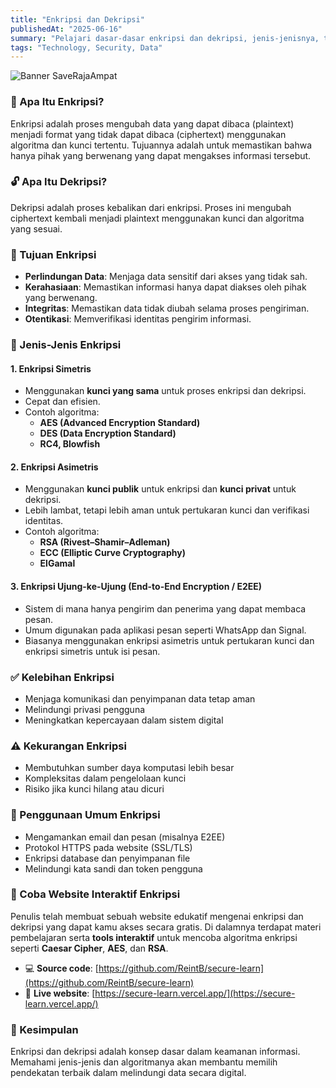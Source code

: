 ```yaml
---
title: "Enkripsi dan Dekripsi"
publishedAt: "2025-06-16"
summary: "Pelajari dasar-dasar enkripsi dan dekripsi, jenis-jenisnya, tujuan penggunaannya, serta algoritma yang umum digunakan."
tags: "Technology, Security, Data"
---
```


![Banner SaveRajaAmpat](/images/enkripsiDekripsi.png)

### 📘 Apa Itu Enkripsi?

Enkripsi adalah proses mengubah data yang dapat dibaca (plaintext) menjadi format yang tidak dapat dibaca (ciphertext) menggunakan algoritma dan kunci tertentu. Tujuannya adalah untuk memastikan bahwa hanya pihak yang berwenang yang dapat mengakses informasi tersebut.

### 🔓 Apa Itu Dekripsi?

Dekripsi adalah proses kebalikan dari enkripsi. Proses ini mengubah ciphertext kembali menjadi plaintext menggunakan kunci dan algoritma yang sesuai.

### 🎯 Tujuan Enkripsi

- **Perlindungan Data**: Menjaga data sensitif dari akses yang tidak sah.
- **Kerahasiaan**: Memastikan informasi hanya dapat diakses oleh pihak yang berwenang.
- **Integritas**: Memastikan data tidak diubah selama proses pengiriman.
- **Otentikasi**: Memverifikasi identitas pengirim informasi.

### 🧩 Jenis-Jenis Enkripsi

#### 1. **Enkripsi Simetris**

- Menggunakan **kunci yang sama** untuk proses enkripsi dan dekripsi.
- Cepat dan efisien.
- Contoh algoritma:
  - **AES (Advanced Encryption Standard)**
  - **DES (Data Encryption Standard)**
  - **RC4, Blowfish**

#### 2. **Enkripsi Asimetris**

- Menggunakan **kunci publik** untuk enkripsi dan **kunci privat** untuk dekripsi.
- Lebih lambat, tetapi lebih aman untuk pertukaran kunci dan verifikasi identitas.
- Contoh algoritma:
  - **RSA (Rivest–Shamir–Adleman)**
  - **ECC (Elliptic Curve Cryptography)**
  - **ElGamal**

#### 3. **Enkripsi Ujung-ke-Ujung (End-to-End Encryption / E2EE)**

- Sistem di mana hanya pengirim dan penerima yang dapat membaca pesan.
- Umum digunakan pada aplikasi pesan seperti WhatsApp dan Signal.
- Biasanya menggunakan enkripsi asimetris untuk pertukaran kunci dan enkripsi simetris untuk isi pesan.

### ✅ Kelebihan Enkripsi

- Menjaga komunikasi dan penyimpanan data tetap aman
- Melindungi privasi pengguna
- Meningkatkan kepercayaan dalam sistem digital

### ⚠️ Kekurangan Enkripsi

- Membutuhkan sumber daya komputasi lebih besar
- Kompleksitas dalam pengelolaan kunci
- Risiko jika kunci hilang atau dicuri

### 🔎 Penggunaan Umum Enkripsi

- Mengamankan email dan pesan (misalnya E2EE)
- Protokol HTTPS pada website (SSL/TLS)
- Enkripsi database dan penyimpanan file
- Melindungi kata sandi dan token pengguna

### 🔗 Coba Website Interaktif Enkripsi

Penulis telah membuat sebuah website edukatif mengenai enkripsi dan dekripsi yang dapat kamu akses secara gratis. Di dalamnya terdapat materi pembelajaran serta **tools interaktif** untuk mencoba algoritma enkripsi seperti **Caesar Cipher**, **AES**, dan **RSA**.

- 💻 **Source code**: [https://github.com/ReintB/secure-learn](https://github.com/ReintB/secure-learn)
- 🚀 **Live website**: [https://secure-learn.vercel.app/](https://secure-learn.vercel.app/)

### 📌 Kesimpulan

Enkripsi dan dekripsi adalah konsep dasar dalam keamanan informasi. Memahami jenis-jenis dan algoritmanya akan membantu memilih pendekatan terbaik dalam melindungi data secara digital.
